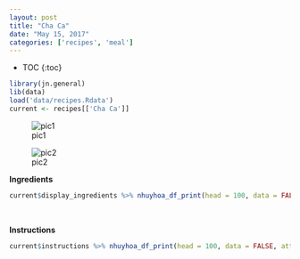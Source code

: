 ```yaml
---
layout: post
title: "Cha Ca"
date: "May 15, 2017"
categories: ['recipes', 'meal']
---
```


* TOC
{:toc}

```r
library(jn.general)
lib(data)
load('data/recipes.Rdata')
current <- recipes[['Cha Ca']]
```

![pic1](http://jnguyen92.github.io/nhuyhoa/figure/food/Canh_Cha_Ca.JPG)

![pic2](http://jnguyen92.github.io/nhuyhoa/figure/food/Cha_Ca.JPG)




**Ingredients**

```r
current$display_ingredients %>% nhuyhoa_df_print(head = 100, data = FALSE, attribute = "class = \"presenttab\"")
```

<br>

**Instructions**

```r
current$instructions %>% nhuyhoa_df_print(head = 100, data = FALSE, attribute = "class = \"presenttabnoh\"")
```

